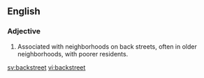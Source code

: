 ==English==

===Adjective===
{{en-adj}}

# Associated with neighborhoods on back streets, often in older neighborhoods, with poorer residents.

[[sv:backstreet]]
[[vi:backstreet]]